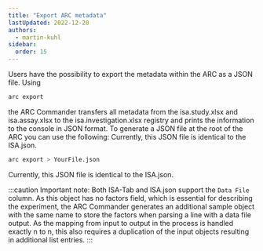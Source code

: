 ```yaml
---
title: "Export ARC metadata"
lastUpdated: 2022-12-20
authors:
  - martin-kuhl
sidebar:
  order: 15
---
```



Users have the possibility to export the metadata within the ARC as a JSON file. Using 

```bash
arc export
```

the ARC Commander transfers all metadata from the isa.study.xlsx and isa.assay.xlsx to the isa.investigation.xlsx registry and prints the information to the console in JSON format. To generate a JSON file at the root of the ARC you can use the following:
Currently, this JSON file is identical to the ISA.json.

```bash
arc export > YourFile.json
```
Currently, this JSON file is identical to the ISA.json.


:::caution
Important note: Both ISA-Tab and ISA.json support the `Data File` column. As this object has no factors field, which is essential for describing the experiment, the ARC Commander generates an additional sample object with the same name to store the factors when parsing a line with a data file output. As the mapping from input to output in the process is handled exactly n to n, this also requires a duplication of the input objects resulting in additional list entries.
:::